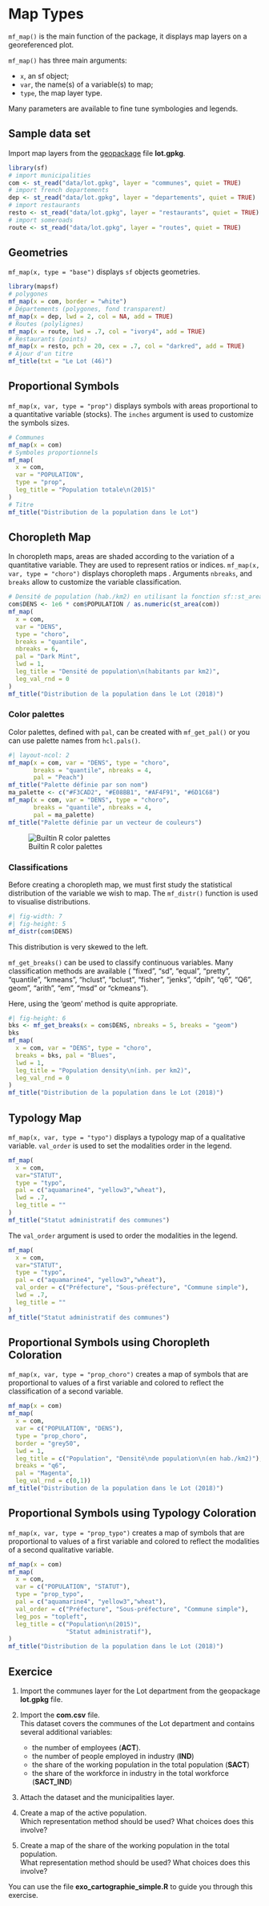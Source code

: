 # Map Types

`mf_map()` is the main function of the package, it displays map layers on a georeferenced plot.

`mf_map()` has three main arguments:

* `x`, an sf object;
* `var`, the name(s) of a variable(s) to map;
* `type`, the map layer type.

Many parameters are available to fine tune symbologies and legends.

## Sample data set

Import map layers from the [geopackage](https://www.geopackage.org/) file **lot.gpkg**.

```r
library(sf)
# import municipalities
com <- st_read("data/lot.gpkg", layer = "communes", quiet = TRUE)
# import french departements 
dep <- st_read("data/lot.gpkg", layer = "departements", quiet = TRUE)
# import restaurants
resto <- st_read("data/lot.gpkg", layer = "restaurants", quiet = TRUE)
# import someroads
route <- st_read("data/lot.gpkg", layer = "routes", quiet = TRUE)
```



## Geometries

`mf_map(x, type = "base")` displays `sf` objects geometries.

```r
library(mapsf)
# polygones
mf_map(x = com, border = "white")
# Départements (polygones, fond transparent)
mf_map(x = dep, lwd = 2, col = NA, add = TRUE)
# Routes (polylignes)
mf_map(x = route, lwd = .7, col = "ivory4", add = TRUE)
# Restaurants (points)
mf_map(x = resto, pch = 20, cex = .7, col = "darkred", add = TRUE)
# Ajour d'un titre
mf_title(txt = "Le Lot (46)")
```

## Proportional Symbols

`mf_map(x, var, type = "prop")` displays symbols with areas proportional to a quantitative variable (stocks). The `inches` argument is used to customize the symbols sizes.

```r
# Communes
mf_map(x = com)
# Symboles proportionnels
mf_map(
  x = com, 
  var = "POPULATION",
  type = "prop",
  leg_title = "Population totale\n(2015)"
)
# Titre
mf_title("Distribution de la population dans le Lot")
```


## Choropleth Map

In choropleth maps, areas are shaded according to the variation of a quantitative variable. They are used to represent ratios or indices.
`mf_map(x, var, type = "choro")` displays choropleth maps . Arguments `nbreaks`, and `breaks` allow to customize the variable classification. 


```r
# Densité de population (hab./km2) en utilisant la fonction sf::st_area()
com$DENS <- 1e6 * com$POPULATION / as.numeric(st_area(com))
mf_map(
  x = com,
  var = "DENS",
  type = "choro",
  breaks = "quantile",
  nbreaks = 6,
  pal = "Dark Mint",
  lwd = 1,
  leg_title = "Densité de population\n(habitants par km2)", 
  leg_val_rnd = 0
)
mf_title("Distribution de la population dans le Lot (2018)")
```

### Color palettes
Color palettes, defined with `pal`, can be created with `mf_get_pal()` or you can use palette names from `hcl.pals()`.
 

```r
#| layout-ncol: 2
mf_map(x = com, var = "DENS", type = "choro",
       breaks = "quantile", nbreaks = 4, 
       pal = "Peach")
mf_title("Palette définie par son nom")
ma_palette <- c("#F3CAD2", "#E08BB1", "#AF4F91", "#6D1C68")
mf_map(x = com, var = "DENS", type = "choro",
       breaks = "quantile", nbreaks = 4, 
       pal = ma_palette)
mf_title("Palette définie par un vecteur de couleurs")
```


![Builtin R color palettes](img/swatch-plot-1.svg)


### Classifications {#discretisation}


Before creating a choropleth map, we must first study the statistical distribution of the variable we wish to map. 
The `mf_distr()` function is used to visualise distributions. 

```r
#| fig-width: 7
#| fig-height: 5
mf_distr(com$DENS)
```
This distribution is very skewed to the left.

`mf_get_breaks()` can be used to classify continuous variables.
Many classification methods are available ( "fixed", "sd", "equal", "pretty", "quantile", "kmeans", "hclust", "bclust", "fisher", "jenks", "dpih", "q6", "Q6", geom", "arith", "em", "msd" or "ckmeans").

Here, using the ‘geom’ method is quite appropriate.

```r
#| fig-height: 6
bks <- mf_get_breaks(x = com$DENS, nbreaks = 5, breaks = "geom") 
bks
mf_map(
  x = com, var = "DENS", type = "choro",
  breaks = bks, pal = "Blues",
  lwd = 1,
  leg_title = "Population density\n(inh. per km2)", 
  leg_val_rnd = 0
)
mf_title("Distribution de la population dans le Lot (2018)")
```




## Typology Map

`mf_map(x, var, type = "typo")` displays a typology map of a qualitative variable. `val_order` is used to set the modalities order in the legend.


```r
mf_map(
  x = com,
  var="STATUT",
  type = "typo",
  pal = c("aquamarine4", "yellow3","wheat"),
  lwd = .7,
  leg_title = ""
)
mf_title("Statut administratif des communes")
```


The `val_order` argument is used to order the modalities in the legend.

```r
mf_map(
  x = com,
  var="STATUT",
  type = "typo",
  pal = c("aquamarine4", "yellow3","wheat"),
  val_order = c("Préfecture", "Sous-préfecture", "Commune simple"),
  lwd = .7,
  leg_title = ""
)
mf_title("Statut administratif des communes")
```



## Proportional Symbols using Choropleth Coloration

`mf_map(x, var, type = "prop_choro")` creates a map of symbols that are proportional to values of a first variable and colored to reflect the classification of a second variable.


```r
mf_map(x = com)
mf_map(
  x = com,
  var = c("POPULATION", "DENS"),
  type = "prop_choro",
  border = "grey50",
  lwd = 1,
  leg_title = c("Population", "Densité\nde population\n(en hab./km2)"),
  breaks = "q6",
  pal = "Magenta",
  leg_val_rnd = c(0,1))
mf_title("Distribution de la population dans le Lot (2018)")
```

## Proportional Symbols using Typology Coloration

`mf_map(x, var, type = "prop_typo")` creates a map of symbols that are proportional to values of a first variable and colored to reflect the modalities of a second qualitative variable.


```r
mf_map(x = com)
mf_map(
  x = com,
  var = c("POPULATION", "STATUT"),
  type = "prop_typo",
  pal = c("aquamarine4", "yellow3","wheat"),
  val_order = c("Préfecture", "Sous-préfecture", "Commune simple"),
  leg_pos = "topleft",
  leg_title = c("Population\n(2015)",
                "Statut administratif"),
)
mf_title("Distribution de la population dans le Lot (2018)")
```

## Exercice {.unnumbered}

1. Import the communes layer for the Lot department from the geopackage **lot.gpkg** file.


2. Import the **com.csv** file.   
  This dataset covers the communes of the Lot department and contains several additional variables: 
    - the number of employees (**ACT**). 
    - the number of people employed in industry (**IND**)
    - the share of the working population in the total population (**SACT**)
    - the share of the workforce in industry in the total workforce (**SACT_IND**) 


3. Attach the dataset and the municipalities layer. 


4. Create a map of the active population.  
  Which representation method should be used? What choices does this involve?


5. Create a map of the share of the working population in the total population.  
  What representation method should be used? What choices does this involve?
  
  
:::{.callout-note}
You can use the file **exo_cartographie_simple.R** to guide you through this exercise.   
:::
